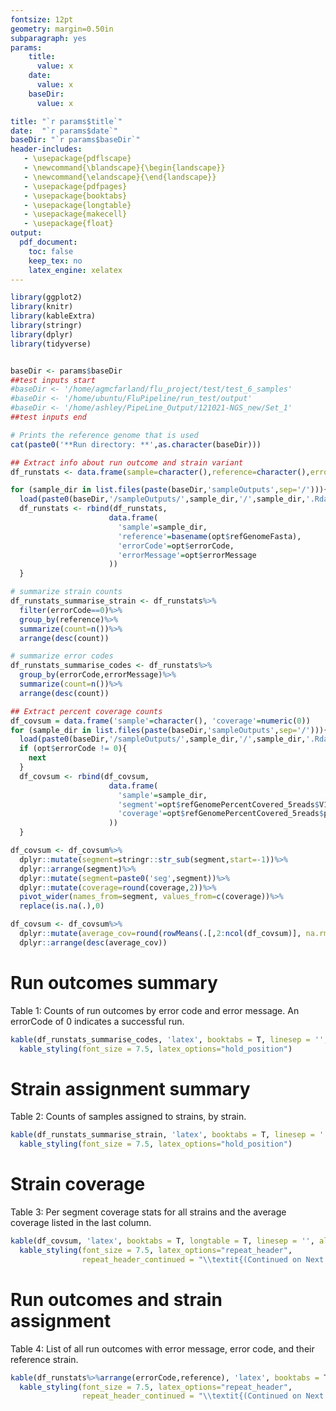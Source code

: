 ```yaml
---
fontsize: 12pt
geometry: margin=0.50in
subparagraph: yes
params: 
    title:
      value: x
    date:
      value: x
    baseDir:
      value: x

title: "`r params$title`"
date:  "`r params$date`"
baseDir: "`r params$baseDir`"
header-includes:
   - \usepackage{pdflscape}
   - \newcommand{\blandscape}{\begin{landscape}}
   - \newcommand{\elandscape}{\end{landscape}}
   - \usepackage{pdfpages}
   - \usepackage{booktabs}
   - \usepackage{longtable}
   - \usepackage{makecell}
   - \usepackage{float}
output:
  pdf_document:
    toc: false
    keep_tex: no
    latex_engine: xelatex
---
```


\vspace{0.5cm}

```r
library(ggplot2)
library(knitr)
library(kableExtra)
library(stringr)
library(dplyr)
library(tidyverse)


baseDir <- params$baseDir
##test inputs start
#baseDir <- '/home/agmcfarland/flu_project/test/test_6_samples'
#baseDir <- '/home/ubuntu/FluPipeline/run_test/output'
#baseDir <- '/home/ashley/PipeLine_Output/121021-NGS_new/Set_1'
##test inputs end

```

```r
# Prints the reference genome that is used 
cat(paste0('**Run directory: **',as.character(baseDir)))

```

```r
## Extract info about run outcome and strain variant
df_runstats <- data.frame(sample=character(),reference=character(),errorCode=numeric(),errorMessage=character())

for (sample_dir in list.files(paste(baseDir,'sampleOutputs',sep='/'))){
  load(paste0(baseDir,'/sampleOutputs/',sample_dir,'/',sample_dir,'.Rdata'))
  df_runstats <- rbind(df_runstats,
                      data.frame(
                        'sample'=sample_dir,
                        'reference'=basename(opt$refGenomeFasta),
                        'errorCode'=opt$errorCode,
                        'errorMessage'=opt$errorMessage
                      ))
  }

# summarize strain counts
df_runstats_summarise_strain <- df_runstats%>%
  filter(errorCode==0)%>%
  group_by(reference)%>%
  summarize(count=n())%>%
  arrange(desc(count))

# summarize error codes
df_runstats_summarise_codes <- df_runstats%>%
  group_by(errorCode,errorMessage)%>%
  summarize(count=n())%>%
  arrange(desc(count))

## Extract percent coverage counts
df_covsum = data.frame('sample'=character(), 'coverage'=numeric(0))
for (sample_dir in list.files(paste(baseDir,'sampleOutputs',sep='/'))){
  load(paste0(baseDir,'/sampleOutputs/',sample_dir,'/',sample_dir,'.Rdata'))
  if (opt$errorCode != 0){
    next
  }
  df_covsum <- rbind(df_covsum,
                      data.frame(
                        'sample'=sample_dir,
                        'segment'=opt$refGenomePercentCovered_5reads$V1,
                        'coverage'=opt$refGenomePercentCovered_5reads$perc_gt_5
                      ))
  }

df_covsum <- df_covsum%>%
  dplyr::mutate(segment=stringr::str_sub(segment,start=-1))%>%
  dplyr::arrange(segment)%>%
  dplyr::mutate(segment=paste0('seg',segment))%>%
  dplyr::mutate(coverage=round(coverage,2))%>%
  pivot_wider(names_from=segment, values_from=c(coverage))%>%
  replace(is.na(.),0)

df_covsum <- df_covsum%>%
  dplyr::mutate(average_cov=round(rowMeans(.[,2:ncol(df_covsum)], na.rm=FALSE)),2)%>%
  dplyr::arrange(desc(average_cov))


```

# Run outcomes summary
\small
Table 1: Counts of run outcomes by error code and error message. An errorCode of 0 indicates a successful run. 
\normalsize
```r

kable(df_runstats_summarise_codes, 'latex', booktabs = T, linesep = '', align = 'c') %>% 
  kable_styling(font_size = 7.5, latex_options="hold_position")
```

# Strain assignment summary
\small
Table 2: Counts of samples assigned to strains, by strain.
\normalsize
```r

kable(df_runstats_summarise_strain, 'latex', booktabs = T, linesep = '', align = 'c') %>% 
  kable_styling(font_size = 7.5, latex_options="hold_position")
```

\newpage
# Strain coverage
\small
Table 3: Per segment coverage stats for all strains and the average coverage listed in the last column.
\normalsize
```r

kable(df_covsum, 'latex', booktabs = T, longtable = T, linesep = '', align = 'c') %>% 
  kable_styling(font_size = 7.5, latex_options="repeat_header",
                repeat_header_continued = "\\textit{(Continued on Next Page...)}")
```

\newpage
# Run outcomes and strain assignment
\small
Table 4: List of all run outcomes with error message, error code, and their reference strain.
\normalsize
```r

kable(df_runstats%>%arrange(errorCode,reference), 'latex', booktabs = T, longtable = T, linesep = '', align = 'c') %>% 
  kable_styling(font_size = 7.5, latex_options="repeat_header",
                repeat_header_continued = "\\textit{(Continued on Next Page...)}")
```




